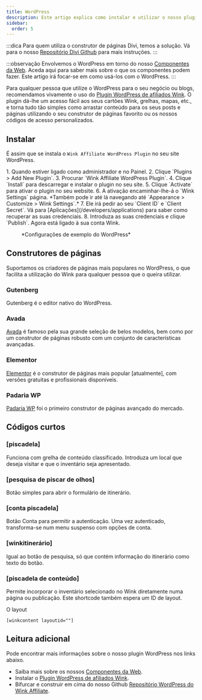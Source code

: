 ```yaml
---
title: WordPress
description: Este artigo explica como instalar e utilizar o nosso plugin WordPress.
sidebar:
  order: 5
---
```


:::dica
Para quem utiliza o construtor de páginas Divi, temos a solução. Vá para o nosso [Repositório Divi Github](https://github.com/wink-travel/affiliate-wordpress-divi-plugin) para mais instruções.
:::

:::observação
Envolvemos o WordPress em torno do nosso [Componentes da Web](/developers/web-components). Aceda aqui para saber mais sobre o que os componentes podem fazer. Este artigo irá focar-se em como usá-los com o WordPress.
:::

Para qualquer pessoa que utilize o WordPress para o seu negócio ou blogs, recomendamos vivamente o uso do [Plugin WordPress de afiliados Wink](https://wordpress.org/plugins/wink2travel/).
O plugin dá-lhe um acesso fácil aos seus cartões Wink, grelhas, mapas, etc., e torna tudo tão simples como arrastar conteúdo para os seus posts e páginas utilizando o seu construtor de páginas favorito ou os nossos códigos de acesso personalizados.

## Instalar

É assim que se instala o `Wink Affiliate WordPress Plugin` no seu site WordPress.

<Steps>
  1. Quando estiver ligado como administrador e no Painel.
  2. Clique `Plugins > Add New Plugin`.
  3. Procurar `Wink Affiliate WordPress Plugin`.
  4. Clique `Install` para descarregar e instalar o plugin no seu site.
  5. Clique `Activate` para ativar o plugin no seu website.
  6. A ativação encaminhar-lhe-á o `Wink Settings` página. *Também pode ir até lá navegando até `Appearance > Customize > Wink Settings`.*
  7. Ele irá pedir ao seu `Client ID` e `Client Secret`. Vá para [Aplicações](/developers/applications) para saber como recuperar as suas credenciais.
  8. Introduza as suas credenciais e clique `Publish`. Agora está ligado à sua conta Wink.
</Steps>


<figure>
  <CloudinaryImage width="350" height="760" resize="scale" quality="best" alt="Configurações do plugin Wink Affiliate WordPress" src="academy/wink-wordpress-plugin-settings" errorImage="noimage_opaque_nyrtl0.png" />

  <figcaption>*Configurações de exemplo do WordPress*</figcaption>
</figure>


##

## Construtores de páginas

Suportamos os criadores de páginas mais populares no WordPress, o que facilita a utilização do Wink para qualquer pessoa que o queira utilizar.

### Gutenberg

Gutenberg é o editor nativo do WordPress.

### Avada

[Avada](https://avada.com) é famoso pela sua grande seleção de belos modelos, bem como por um construtor de páginas robusto com um conjunto de características avançadas.

### Elementor

[Elementor](https://elementor.com) é o construtor de páginas mais popular \[atualmente], com versões gratuitas e profissionais disponíveis.

### Padaria WP

[Padaria WP](https://wpbakery.com) foi o primeiro construtor de páginas avançado do mercado.

## Códigos curtos

### \[piscadela]

Funciona com grelha de conteúdo classificado. Introduza um local que deseja visitar e que o inventário seja apresentado.

### \[pesquisa de piscar de olhos]

Botão simples para abrir o formulário de itinerário.

### \[conta piscadela]

Botão Conta para permitir a autenticação. Uma vez autenticado, transforma-se num menu suspenso com opções de conta.

### \[winkitinerário]

Igual ao botão de pesquisa, só que contém informação do itinerário como texto do botão.

### \[piscadela de conteúdo]

Permite incorporar o inventário selecionado no Wink diretamente numa página ou publicação. Este shortcode também espera um ID de layout.

O layout

```
[winkcontent layoutid=""]
```

## Leitura adicional

Pode encontrar mais informações sobre o nosso plugin WordPress nos links abaixo.

* Saiba mais sobre os nossos [Componentes da Web](/developers/web-components).
* Instalar o [Plugin WordPress de afiliados Wink](https://wordpress.org/plugins/wink2travel/).
* Bifurcar e construir em cima do nosso Github [Repositório WordPress do Wink Affiliate](https://github.com/wink-travel/wink-wordpress-plugin).

